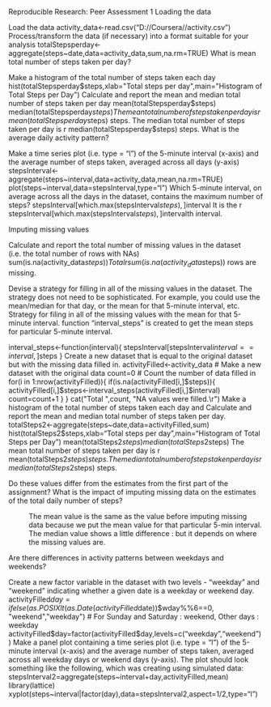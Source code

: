 Reproducible Research: Peer Assessment 1
Loading the data

Load the data
activity_data<-read.csv("D://Coursera//activity.csv")
Process/transform the data (if necessary) into a format suitable for your analysis
totalStepsperday<-aggregate(steps~date,data=activity_data,sum,na.rm=TRUE)
What is mean total number of steps taken per day?

Make a histogram of the total number of steps taken each day
hist(totalStepsperday$steps,xlab="Total steps per day",main="Histogram of Total Steps per Day")
Calculate and report the mean and median total number of steps taken per day
mean(totalStepsperday$steps)
median(totalStepsperday$steps)
The mean total number of steps taken per day is r mean(totalStepsperday$steps) steps.
The median total number of steps taken per day is r median(totalStepsperday$steps) steps.
What is the average daily activity pattern?

Make a time series plot (i.e. type = "l") of the 5-minute interval (x-axis) and the average number of steps taken, averaged across all days (y-axis)
stepsInterval<-aggregate(steps~interval,data=activity_data,mean,na.rm=TRUE)
plot(steps~interval,data=stepsInterval,type="l")
Which 5-minute interval, on average across all the days in the dataset, contains the maximum number of steps?
stepsInterval[which.max(stepsInterval$steps),]$interval
It is the r stepsInterval[which.max(stepsInterval$steps),]$intervalth interval.

Imputing missing values

Calculate and report the total number of missing values in the dataset (i.e. the total number of rows with NAs)
sum(is.na(activity_data$steps))
Total r sum(is.na(activity_data$steps)) rows are missing.

Devise a strategy for filling in all of the missing values in the dataset. The strategy does not need to be sophisticated. For example, you could use the mean/median for that day, or the mean for that 5-minute interval, etc.
Strategy for filing in all of the missing values with the mean for that 5-minute interval. function "interval_steps" is created to get the mean steps for particular 5-minute interval.

interval_steps<-function(interval){
  stepsInterval[stepsInterval$interval==interval,]$steps
}
Create a new dataset that is equal to the original dataset but with the missing data filled in.
activityFilled<-activity_data   # Make a new dataset with the original data
count=0           # Count the number of data filled in
for(i in 1:nrow(activityFilled)){
  if(is.na(activityFilled[i,]$steps)){
    activityFilled[i,]$steps<-interval_steps(activityFilled[i,]$interval)
    count=count+1
  }
}
cat("Total ",count, "NA values were filled.\r")  
Make a histogram of the total number of steps taken each day and Calculate and report the mean and median total number of steps taken per day.
totalSteps2<-aggregate(steps~date,data=activityFilled,sum)
hist(totalSteps2$steps,xlab="Total steps per day",main="Histogram of Total Steps per Day")
mean(totalSteps2$steps)
median(totalSteps2$steps)
The mean total number of steps taken per day is r mean(totalSteps2$steps) steps.
The median total number of steps taken per day is r median(totalSteps2$steps) steps.

Do these values differ from the estimates from the first part of the assignment? What is the impact of imputing missing data on the estimates of the total daily number of steps?

: The mean value is the same as the value before imputing missing data because we put the mean value for that particular 5-min interval. The median value shows a little difference : but it depends on where the missing values are.

Are there differences in activity patterns between weekdays and weekends?

Create a new factor variable in the dataset with two levels - "weekday" and "weekend" indicating whether a given date is a weekday or weekend day.
activityFilled$day=ifelse(as.POSIXlt(as.Date(activityFilled$date))$wday%%6==0,
                          "weekend","weekday")
# For Sunday and Saturday : weekend, Other days : weekday 
activityFilled$day=factor(activityFilled$day,levels=c("weekday","weekend"))
Make a panel plot containing a time series plot (i.e. type = "l") of the 5-minute interval (x-axis) and the average number of steps taken, averaged across all weekday days or weekend days (y-axis). The plot should look something like the following, which was creating using simulated data:
  stepsInterval2=aggregate(steps~interval+day,activityFilled,mean)
library(lattice)
xyplot(steps~interval|factor(day),data=stepsInterval2,aspect=1/2,type="l")